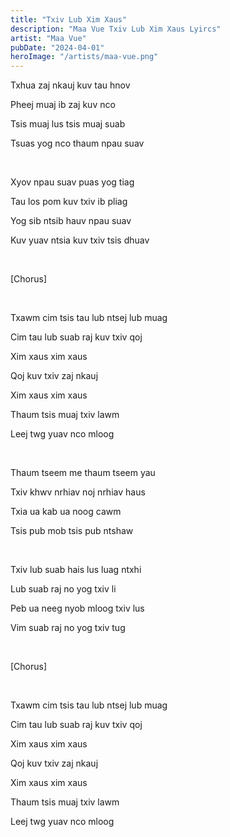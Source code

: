 ```yaml
---
title: "Txiv Lub Xim Xaus"
description: "Maa Vue Txiv Lub Xim Xaus Lyircs"
artist: "Maa Vue"
pubDate: "2024-04-01"
heroImage: "/artists/maa-vue.png"
---
```


Txhua zaj nkauj kuv tau hnov

Pheej muaj ib zaj kuv nco

Tsis muaj lus tsis muaj suab

Tsuas yog nco thaum npau suav

<br />

Xyov npau suav puas yog tiag

Tau los pom kuv txiv ib pliag

Yog sib ntsib hauv npau suav

Kuv yuav ntsia kuv txiv tsis dhuav

<br />

[Chorus]

<br />

Txawm cim tsis tau lub ntsej lub muag

Cim tau lub suab raj kuv txiv qoj

Xim xaus xim xaus

Qoj kuv txiv zaj nkauj

Xim xaus xim xaus

Thaum tsis muaj txiv lawm

Leej twg yuav nco mloog

<br />

Thaum tseem me thaum tseem yau

Txiv khwv nrhiav noj nrhiav haus

Txia ua kab ua noog cawm

Tsis pub mob tsis pub ntshaw

<br />

Txiv lub suab hais lus luag ntxhi

Lub suab raj no yog txiv li

Peb ua neeg nyob mloog txiv lus

Vim suab raj no yog txiv tug

<br />

[Chorus]

<br />

Txawm cim tsis tau lub ntsej lub muag

Cim tau lub suab raj kuv txiv qoj

Xim xaus xim xaus

Qoj kuv txiv zaj nkauj

Xim xaus xim xaus

Thaum tsis muaj txiv lawm

Leej twg yuav nco mloog

